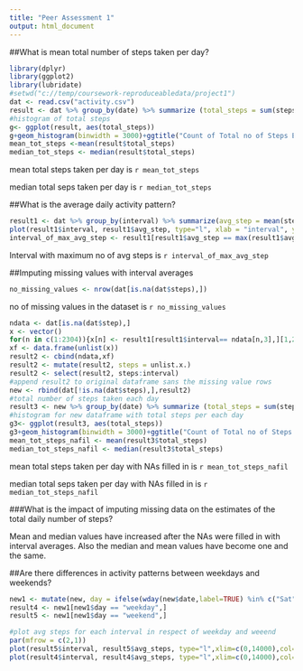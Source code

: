 ```yaml
---
title: "Peer Assessment 1"
output: html_document
---
```


##What is mean total number of steps taken per day?

```r
library(dplyr)
library(ggplot2)
library(lubridate)
#setwd("c://temp/coursework-reproduceabledata/project1")
dat <- read.csv("activity.csv")
result <- dat %>% group_by(date) %>% summarize (total_steps = sum(steps,na.rm = TRUE ))
#histogram of total steps
g<- ggplot(result, aes(total_steps))
g+geom_histogram(binwidth = 3000)+ggtitle("Count of Total no of Steps Each Day")
mean_tot_steps <-mean(result$total_steps)
median_tot_steps <- median(result$total_steps)
```
mean total steps taken per day is `r mean_tot_steps`

median total seps taken per day is `r median_tot_steps`

##What is the average daily activity pattern?

```r
result1 <- dat %>% group_by(interval) %>% summarize(avg_step = mean(steps, na.rm = TRUE))
plot(result1$interval, result1$avg_step, type="l", xlab = "interval", ylab = "avg_steps",main="Average daily activity pattern")
interval_of_max_avg_step <- result1[result1$avg_step == max(result1$avg_step),][1,1]

```
Interval with maximum no of avg steps is `r interval_of_max_avg_step`

##Imputing missing values with interval averages

```r
no_missing_values <- nrow(dat[is.na(dat$steps),])

```

no of missing values in the dataset is `r no_missing_values`

```r
ndata <- dat[is.na(dat$step),]
x <- vector()
for(n in c(1:2304)){x[n] <- result1[result1$interval== ndata[n,3],][1,2]}
xf <- data.frame(unlist(x))
result2 <- cbind(ndata,xf)
result2 <- mutate(result2, steps = unlist.x.)
result2 <- select(result2, steps:interval)
#append result2 to original dataframe sans the missing value rows 
new <- rbind(dat[!is.na(dat$steps),],result2)
#total number of steps taken each day
result3 <- new %>% group_by(date) %>% summarize (total_steps = sum(steps ))
#histogram for new dataframe with total steps per each day
g3<- ggplot(result3, aes(total_steps))
g3+geom_histogram(binwidth = 3000)+ggtitle("Count of Total no of Steps Each Day with NAs filled in")
mean_tot_steps_nafil <- mean(result3$total_steps)
median_tot_steps_nafil <- median(result3$total_steps)

```

mean total steps taken per day with NAs filled in  is `r mean_tot_steps_nafil`

median total seps taken per day with NAs filled in  is `r median_tot_steps_nafil`

###What is the impact of imputing missing data on the estimates of the total daily number of steps?

Mean and median values have increased after the NAs were filled in with interval averages. Also the median and mean values have become one and the same.

##Are there differences in activity patterns between weekdays and weekends?

```r
new1 <- mutate(new, day = ifelse(wday(new$date,label=TRUE) %in% c("Sat", "Sun"), "weekend", "weekday"))
result4 <- new1[new1$day == "weekday",]
result5 <- new1[new1$day == "weekend",]

#plot avg steps for each interval in respect of weekday and weeend
par(mfrow = c(2,1))
plot(result5$interval, result5$avg_steps, type="l",xlim=c(0,14000),col="green", main = "Weekends",xlab = "interval", ylab = "avg_steps")
plot(result4$interval, result4$avg_steps, type="l",xlim=c(0,14000),col="red", main = "Weekdays",xlab = "interval", ylab = "avg_steps")

```

